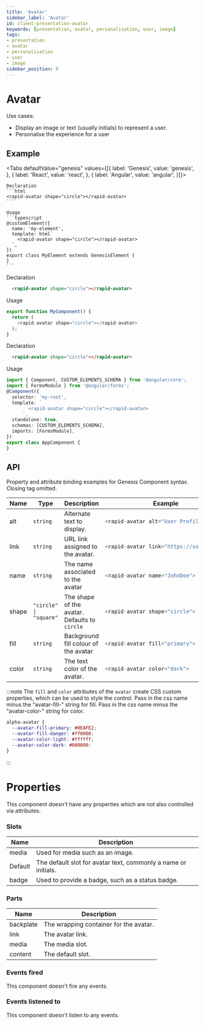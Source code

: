 ```yaml
---
title: 'Avatar'
sidebar_label: 'Avatar'
id: client-presentation-avatar
keywords: [presentation, avatar, personalisation, user, image]
tags:
- presentation
- avatar
- personalisation
- user
- image
sidebar_position: 9
---
```



# Avatar

Use cases:
* Display an image or text (usually initials) to represent a user.
* Personalise the experience for a user

## Example

<AvatarDemo />

<Tabs defaultValue="genesis" values={[{ label: 'Genesis', value: 'genesis', }, { label: 'React', value: 'react', }, { label: 'Angular', value: 'angular', }]}>

  <TabItem value="genesis">

    Declaration
    ```html
    <rapid-avatar shape="circle"></rapid-avatar>
    ```

    Usage
    ```typescript
    @customElement({
      name: 'my-element',
      template: html`
        <rapid-avatar shape="circle"></rapid-avatar>
      `,
    })
    export class MyElement extends GenesisElement {
    }
    ```

  </TabItem>
  <TabItem value="react">

  Declaration
  ```html
    <rapid-avatar shape="circle"></rapid-avatar>
  ```
  Usage
  ```typescript
  export function MyComponent() {
    return (
      <rapid-avatar shape="circle"></rapid-avatar>
    );
  }
  ```
</TabItem>
  <TabItem value="angular">

  Declaration
  ```html
    <rapid-avatar shape="circle"></rapid-avatar>
  ```

  Usage
  ```typescript
  import { Component, CUSTOM_ELEMENTS_SCHEMA } from '@angular/core';
  import { FormsModule } from '@angular/forms';
  @Component({
    selector: 'my-root',
    template: `
          <rapid-avatar shape="circle"></rapid-avatar>
        `,
    standalone: true,
    schemas: [CUSTOM_ELEMENTS_SCHEMA],
    imports: [FormsModule],
  })
  export class AppComponent {
  }
  ```
</TabItem>
</Tabs>

## API

 Property and attribute binding examples for Genesis Component syntax. Closing tag omitted.

<table>
  <thead><tr><th>Name</th><th>Type</th><th>Description</th><th>Example</th></tr></thead>
  <tbody>
    <tr>
      <td>alt</td>
      <td><code>string</code></td>
      <td>Alternate text to display.</td>
<td>

```typescript
<rapid-avatar alt="User Profile Image">
```

</td>
    </tr>
    <tr>
      <td>link</td>
      <td><code>string</code></td>
      <td>URL link assigned to the avatar.</td>
<td>

```typescript
<rapid-avatar link="https://someLink">
```

</td>
    </tr>
    <tr>
      <td>name</td>
      <td><code>string</code></td>
      <td>The name associated to the avatar</td>
<td>

```typescript
<rapid-avatar name="JohnDoe">
```

</td>
    </tr>
    <tr>
      <td>shape</td>
      <td><code>"circle" | "square"</code></td>
      <td>The shape of the avatar. Defaults to <code>circle</code></td>
<td>

```typescript
<rapid-avatar shape="circle">
```

</td>
    </tr>
    <tr>
      <td>fill</td>
      <td><code>string</code></td>
      <td>Background fill colour of the avatar</td>
<td>

```typescript
<rapid-avatar fill="primary">
```

</td>
    </tr>
    <tr>
      <td>color</td>
      <td><code>string</code></td>
      <td>The text color of the avatar.</td>
<td>

```typescript
<rapid-avatar color="dark">
```

</td>
    </tr>
  </tbody>
</table>

:::note
  The `fill` and `color` attributes of the `avatar` create CSS custom properties, which can be used to style the control.
  Pass in the css name minus the "avatar-fill-" string for fill.
  Pass in the css name minus the "avatar-color-" string for color.

```css
alpha-avatar {
  --avatar-fill-primary: #0EAFE2;
  --avatar-fill-danger: #ff0000;
  --avatar-color-light: #ffffff;
  --avatar-color-dark: #000000;
}
```
:::

# Properties

This component doesn't have any properties which are not also controlled via attributes.

### Slots

| Name | Description |
|---|---|
| media	| Used for media such as an image. |
| Default |The default slot for avatar text, commonly a name or initials. |
| badge | Used to provide a badge, such as a status badge. |

### Parts

| Name | Description |
|---|---|
| backplate | The wrapping container for the avatar. |
| link | The avatar link. |
| media | The media slot. |
| content | The default slot. |

### Events fired

This component doesn't fire any events.

### Events listened to

This component doesn't listen to any events.
